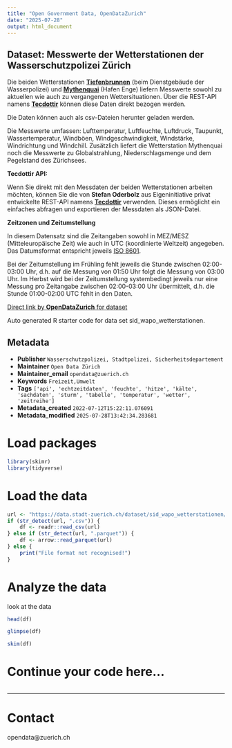 ```yaml
---
title: "Open Government Data, OpenDataZurich"
date: "2025-07-28"
output: html_document
---
```


## Dataset: Messwerte der Wetterstationen der Wasserschutzpolizei Zürich

Die beiden Wetterstationen [**Tiefenbrunnen**](https://www.tecson-data.ch/zurich/tiefenbrunnen/index.php) (beim Dienstgebäude der Wasserpolizei) und [**Mythenquai**](https://www.tecson-data.ch/zurich/mythenquai/index.php) (Hafen Enge) liefern Messwerte sowohl zu aktuellen wie auch zu vergangenen Wettersituationen. Über die REST-API namens [**Tecdottir**](https://data.stadt-zuerich.ch/showcase/wetterstation-api) können diese Daten direkt bezogen werden.

Die Daten können auch als csv-Dateien herunter geladen werden.

Die Messwerte umfassen: Lufttemperatur, Luftfeuchte, Luftdruck, Taupunkt, Wassertemperatur, Windböen, Windgeschwindigkeit, Windstärke, Windrichtung und Windchill. Zusätzlich liefert die Wetterstation Mythenquai noch die Messwerte zu Globalstrahlung, Niederschlagsmenge und dem Pegelstand des Zürichsees.


**Tecdottir API:**

Wenn Sie direkt mit den Messdaten der beiden Wetterstationen arbeiten möchten, können Sie die von **Stefan Oderbolz** aus Eigeninitiative privat entwickelte REST-API namens [**Tecdottir**](https://data.stadt-zuerich.ch/showcase/wetterstation-api) verwenden. Dieses ermöglicht ein einfaches abfragen und exportieren der Messdaten als JSON-Datei.

**Zeitzonen und Zeitumstellung**

In diesem Datensatz sind die Zeitangaben sowohl in MEZ/MESZ (Mitteleuropäische Zeit) wie auch in UTC (koordinierte Weltzeit) angegeben. Das Datumsformat entspricht jeweils [ISO 8601](https://de.wikipedia.org/wiki/ISO_8601).

Bei der Zeitumstellung im Frühling fehlt jeweils die Stunde zwischen 02:00-03:00 Uhr, d.h. auf die Messung von 01:50 Uhr folgt die Messung von 03:00 Uhr.
Im Herbst wird bei der Zeitumstellung systembedingt jeweils nur eine Messung pro Zeitangabe zwischen 02:00-03:00 Uhr übermittelt, d.h. die Stunde 01:00-02:00 UTC fehlt in den Daten.



[Direct link by **OpenDataZurich** for dataset](https://data.stadt-zuerich.ch/dataset/sid_wapo_wetterstationen)

Auto generated R starter code for data set sid_wapo_wetterstationen.

## Metadata

- **Publisher** `Wasserschutzpolizei, Stadtpolizei, Sicherheitsdepartement`
- **Maintainer** `Open Data Zürich`
- **Maintainer_email** `opendata@zuerich.ch`
- **Keywords** `Freizeit,Umwelt`
- **Tags** `['api', 'echtzeitdaten', 'feuchte', 'hitze', 'kälte', 'sachdaten', 'sturm', 'tabelle', 'temperatur', 'wetter', 'zeitreihe']`
- **Metadata_created** `2022-07-12T15:22:11.076091`
- **Metadata_modified** `2025-07-28T13:42:34.283681`


# Load packages

```r
library(skimr)
library(tidyverse)
```

# Load the data

```r
url <- "https://data.stadt-zuerich.ch/dataset/sid_wapo_wetterstationen/download/messwerte_tiefenbrunnen_seit2007-heute.parquet"
if (str_detect(url, ".csv")) {
    df <- readr::read_csv(url)
} else if (str_detect(url, ".parquet")) {
    df <- arrow::read_parquet(url)
} else {
    print("File format not recognised!")
}
```

# Analyze the data

look at the data
```r
head(df)
```

```r
glimpse(df)
```

```r
skim(df)
```

# Continue your code here...

```r

```

------------------------------------------------------------------------

# Contact

opendata@zuerich.ch
